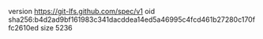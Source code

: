 version https://git-lfs.github.com/spec/v1
oid sha256:b4d2ad9bf161983c341dacddea14ed5a46995c4fcd461b27280c170ffc2610ed
size 5236
